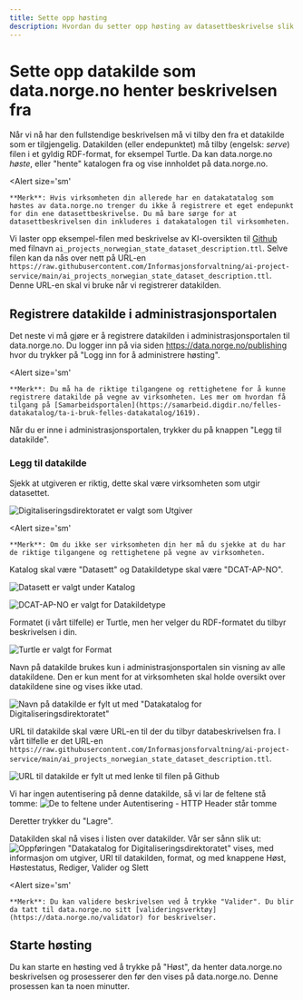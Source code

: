 ```yaml
---
title: Sette opp høsting
description: Hvordan du setter opp høsting av datasettbeskrivelse slik at de publiseres til data.norge.no.
---
```


# Sette opp datakilde som data.norge.no henter beskrivelsen fra

Når vi nå har den fullstendige beskrivelsen må vi tilby den fra et datakilde som er tilgjengelig. Datakilden (eller endepunktet) må tilby (engelsk: _serve_) filen i et gyldig RDF-format, for eksempel Turtle. Da kan data.norge.no _høste_, eller "hente" katalogen fra og vise innholdet på data.norge.no.

<Alert
    size='sm'
>
    **Merk**: Hvis virksomheten din allerede har en datakatatalog som høstes av data.norge.no trenger du ikke å registrere et eget endepunkt for din ene datasettbeskrivelse. Du må bare sørge for at datasettbeskrivelsen din inkluderes i datakatalogen til virksomheten.
</Alert>

Vi laster opp eksempel-filen med beskrivelse av KI-oversikten til [Github](https://github.com/Informasjonsforvaltning/ai-project-service) med filnavn `ai_projects_norwegian_state_dataset_description.ttl`. Selve filen kan da nås over nett på URL-en `https://raw.githubusercontent.com/Informasjonsforvaltning/ai-project-service/main/ai_projects_norwegian_state_dataset_description.ttl`.
Denne URL-en skal vi bruke når vi registrerer datakilden.

## Registrere datakilde i administrasjonsportalen

Det neste vi må gjøre er å registrere datakilden i administrasjonsportalen til data.norge.no. Du logger inn på via siden https://data.norge.no/publishing hvor du trykker på "Logg inn for å administrere høsting".

<Alert
    size='sm'
>
    **Merk**: Du må ha de riktige tilgangene og rettighetene for å kunne registrere datakilde på vegne av virksomheten. Les mer om hvordan få tilgang på [Samarbeidsportalen](https://samarbeid.digdir.no/felles-datakatalog/ta-i-bruk-felles-datakatalog/1619).
</Alert>

Når du er inne i administrasjonsportalen, trykker du på knappen "Legg til datakilde".

### Legg til datakilde

Sjekk at utgiveren er riktig, dette skal være virksomheten som utgir datasettet.

![Digitaliseringsdirektoratet er valgt som Utgiver](https://cms.fellesdatakatalog.digdir.no/uploads/publisher_436431d9fc.png)

<Alert
    size='sm'
>
    **Merk**: Om du ikke ser virksomheten din her må du sjekke at du har de riktige tilgangene og rettighetene på vegne av virksomheten.
</Alert>

Katalog skal være "Datasett" og Datakildetype skal være "DCAT-AP-NO".

![Datasett er valgt under Katalog](https://cms.fellesdatakatalog.digdir.no/uploads/catalog_5b32c1d760.png)

![DCAT-AP-NO er valgt for Datakildetype](https://cms.fellesdatakatalog.digdir.no/uploads/data_source_type_7945b706f1.png)

Formatet (i vårt tilfelle) er Turtle, men her velger du RDF-formatet du tilbyr beskrivelsen i din.

![Turtle er valgt for Format](https://cms.fellesdatakatalog.digdir.no/uploads/format_a178ba8a09.png)

Navn på datakilde brukes kun i administrasjonsportalen sin visning av alle datakildene. Den er kun ment for at virksomheten skal holde oversikt over datakildene sine og vises ikke utad.

![Navn på datakilde er fylt ut med "Datakatalog for Digitaliseringsdirektoratet"](https://cms.fellesdatakatalog.digdir.no/uploads/name_995474230a.png)

URL til datakilde skal være URL-en til der du tilbyr databeskrivelsen fra. I vårt tilfelle er det URL-en `https://raw.githubusercontent.com/Informasjonsforvaltning/ai-project-service/main/ai_projects_norwegian_state_dataset_description.ttl`.

![URL til datakilde er fylt ut med lenke til filen på Github](https://cms.fellesdatakatalog.digdir.no/uploads/url_20dd8399c0.png)

Vi har ingen autentisering på denne datakilde, så vi lar de feltene stå tomme:
![De to feltene under Autentisering - HTTP Header står tomme](https://cms.fellesdatakatalog.digdir.no/uploads/authentication_c4674b80ce.png)

Deretter trykker du "Lagre".

Datakilden skal nå vises i listen over datakilder. Vår ser sånn slik ut:
![Oppføringen "Datakatalog for Digitaliseringsdirektoratet" vises, med informasjon om utgiver, URI til datakilden, format, og med knappene Høst, Høstestatus, Rediger, Valider og Slett](https://cms.fellesdatakatalog.digdir.no/uploads/data_source_entry_d25303217f.png)

<Alert
    size='sm'
>
    **Merk**: Du kan validere beskrivelsen ved å trykke "Valider". Du blir da tatt til data.norge.no sitt [valideringsverktøy](https://data.norge.no/validator) for beskrivelser.
</Alert>

## Starte høsting

Du kan starte en høsting ved å trykke på "Høst", da henter data.norge.no beskrivelsen og prosesserer den før den vises på data.norge.no. Denne prosessen kan ta noen minutter.

